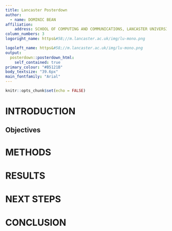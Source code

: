 ```yaml
---
title: Lancaster Posterdown
author:
  - name: DOMINIC BEAN
affiliation:
    address: SCHOOL OF COMPUTING AND COMMUNICATIONS, LANCASTER UNIVERSITY
column_numbers: 3
logoright_name: https&#58;//m.lancaster.ac.uk/img/lu-mono.png

logoleft_name: https&#58;//m.lancaster.ac.uk/img/lu-mono.png
output: 
  posterdown::posterdown_html:
    self_contained: true
primary_colour: "#B5121B"
body_textsize: "39.6px"
main_fontfamily: "Arial"
---
```


```r
knitr::opts_chunk$set(echo = FALSE)
```

# INTRODUCTION


## Objectives


# METHODS


# RESULTS


# NEXT STEPS


# CONCLUSION


